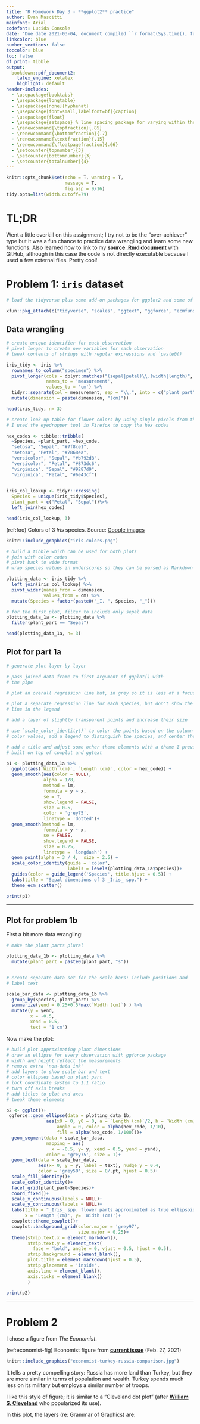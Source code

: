 ---
title: "R Homework Day 3 - **ggplot2** practice"
author: Evan Mascitti
mainfont: Arial
codefont: Lucida Console
date: "Due date 2021-03-04, document compiled ``r format(Sys.time(), format = '%Y-%m-%d %l:%M %p')``"
linkcolor: blue
number_sections: false
toccolor: blue
toc: false
df_print: tibble
output:
  bookdown::pdf_document2:
    latex_engine: xelatex
    highlight: default
header-includes:
  - \usepackage{booktabs}
  - \usepackage{longtable}
  - \usepackage[none]{hyphenat}
  - \usepackage[font=small,labelfont=bf]{caption}
  - \usepackage{float}
  - \usepackage{setspace} % line spacing package for varying within the document
  - \renewcommand{\topfraction}{.85}
  - \renewcommand{\bottomfraction}{.7}
  - \renewcommand{\textfraction}{.15}
  - \renewcommand{\floatpagefraction}{.66}
  - \setcounter{topnumber}{3}
  - \setcounter{bottomnumber}{3}
  - \setcounter{totalnumber}{4}
---

```{r setup, include=F}
knitr::opts_chunk$set(echo = T, warning = T,
                      message = T,
                      fig.asp = 9/16)
tidy.opts=list(width.cutoff=79)
```

# **TL;DR** 

Went a little overkill on this assignment; I try not to be the "over-achiever" type but it was a fun chance to practice data wrangling and learn some new functions. 
Also learned how to link to my [**source .Rmd document**](https://raw.githubusercontent.com/evanmascitti/ecol-597-programming-for-ecologists/master/R_Homework_Day3_Mascitti.Rmd) with GitHub, although in this case the code is not directly executable because I used a few external files. Pretty cool!

# Problem 1: `iris` dataset


```{r message=F, warning=F}
# load the tidyverse plus some add-on packages for ggplot2 and some of my own functions

xfun::pkg_attach(c("tidyverse", "scales", "ggtext", "ggforce", "ecmfuns"))
```

## Data wrangling 

```{r initial-data-wrangling}

# create unique identifier for each observation
# pivot longer to create new variables for each observation 
# tweak contents of strings with regular expressions and `paste0()

iris_tidy <- iris %>% 
  rownames_to_column("specimen") %>%
  pivot_longer(cols = dplyr::matches("(sepal|petal)\\.(width|length)", ignore.case = T),
               names_to = 'measurement',
               values_to = 'cm') %>% 
  tidyr::separate(col = measurement, sep = "\\.", into = c("plant_part", "dimension")) %>% 
  mutate(dimension = paste(dimension, "(cm)"))

head(iris_tidy, n= 3)
```


```{r color-lookup-table, message=F}

# create look-up table for flower colors by using single pixels from the image below
# I used the eyedropper tool in Firefox to copy the hex codes 

hex_codes <- tibble::tribble(
  ~Species, ~plant_part, ~hex_code,
  "setosa", "Sepal", "#7f8ce1",
  "setosa", "Petal", "#7868ea",
  "versicolor", "Sepal", "#b792d8",
  "versicolor", "Petal", "#873dc6",
  "virginica", "Sepal", "#9287d9",
  "virginica", "Petal", "#6e43cf")
   

iris_col_lookup <- tidyr::crossing(
  Species = unique(iris_tidy$Species),
  plant_part = c("Petal", "Sepal"))%>% 
  left_join(hex_codes)

head(iris_col_lookup, 3)

```


(ref:foo) Colors of 3 _Iris_ species. Source: [Google images](https://www.google.com/search?q=iris+setosa+sepals&client=firefox-b-1-d&sxsrf=ALeKk01vLpOqkDIGDOP-ydo1HKLvXH3c5Q:1614797873217&source=lnms&tbm=isch&sa=X&ved=2ahUKEwiGrffs5pTvAhV0MlkFHfBaD4wQ_AUoAXoECAkQAw&biw=1707&bih=607#imgrc=ugx_coi7mCXU4M)


```{r iris-photo, echo=F, out.width = "80%", fig.cap= '(ref:foo)'}

knitr::include_graphics("iris-colors.png")
```


```{r plotting-data-1a, message=F}
# build a tibble which can be used for both plots 
# join with color codes
# pivot back to wide format 
# wrap species values in underscores so they can be parsed as Markdown later

plotting_data <- iris_tidy %>% 
  left_join(iris_col_lookup) %>% 
  pivot_wider(names_from = dimension,
              values_from = cm) %>% 
  mutate(Species = factor(paste0("_I. ", Species, "_"))) 

# for the first plot, filter to include only sepal data
plotting_data_1a <- plotting_data %>% 
  filter(plant_part == "Sepal")

head(plotting_data_1a, n= 3)
```

## Plot for part 1a

```{r plot-1a, fig.cap='Sepal length and width are positively correlated within species, but the overall association is weak when all species are included.'}
# generate plot layer-by layer

# pass joined data frame to first argument of ggplot() with
# the pipe 

# plot an overall regression line but, in grey so it is less of a focus

# plot a separate regression line for each species, but don't show the
# line in the legend 

# add a layer of slightly transparent points and increase their size 

# use `scale_color_identity()` to color the points based on the column of 
# color values, add a legend to distinguish the species, and center the title

# add a title and adjust some other theme elements with a theme I previously 
# built on top of cowplot and ggtext

p1 <- plotting_data_1a %>%
  ggplot(aes(`Width (cm)`, `Length (cm)`, color = hex_code)) +
  geom_smooth(aes(color = NULL),
              alpha = 1/8,
              method = lm,
              formula = y ~ x,
              se = T,
              show.legend = FALSE,
              size = 0.5,
              color = 'grey75',
              linetype = 'dotted')+
  geom_smooth(method = lm,
              formula = y ~ x,
              se = FALSE,
              show.legend = FALSE,
              size = 0.25,
              linetype = 'longdash') +
  geom_point(alpha = 3 / 4,  size = 2.5) +
  scale_color_identity(guide = 'color', 
                       labels = levels(plotting_data_1a$Species))+
  guides(color = guide_legend('Species', title.hjust = 0.5)) +
  labs(title = "Sepal dimensions of 3 _Iris_ spp.") +
  theme_ecm_scatter()

print(p1)

```

_____________


## Plot for problem 1b

First a bit more data wrangling:

```{r part1b-data-wrangling, message=F}

# make the plant parts plural

plotting_data_1b <- plotting_data %>% 
  mutate(plant_part = paste0(plant_part, "s"))


# create separate data set for the scale bars: include positions and 
# label text 

scale_bar_data <- plotting_data_1b %>% 
  group_by(Species, plant_part) %>% 
  summarize(yend = 0.25+0.5*max(`Width (cm)`) ) %>% 
  mutate(y = yend,
         x = -0.5,
         xend = 0.5,
         text = '1 cm')

```

Now make the plot:

```{r make-ellipse-plot, fig.cap="The size and aspect ratio of flower components vary by both species and plant part."}
# build plot approximating plant dimensions
# draw an ellipse for every observation with ggforce package
# width and height reflect the measurements
# remove extra 'non-data ink'
# add layers to show scale bar and text
# color ellipses based on plant part
# lock coordinate system to 1:1 ratio
# turn off axis breaks
# add titles to plot and axes
# tweak theme elements

p2 <- ggplot()+
 ggforce::geom_ellipse(data = plotting_data_1b,
               aes(x0 = 0, y0 = 0, a = `Length (cm)`/2, b = `Width (cm)` /2, 
                   angle = 0, color = alpha(hex_code, 1/10),
                   fill = alpha(hex_code, 1/100)))+
  geom_segment(data = scale_bar_data,
               mapping = aes(
                 x = -0.5, y= y, xend = 0.5, yend = yend),
               color = 'grey75', size = 1)+
  geom_text(data = scale_bar_data,
            aes(x= 0, y = y, label = text), nudge_y = 0.4, 
            color = 'grey50', size = 8/.pt, hjust = 0.5)+
  scale_fill_identity()+
  scale_color_identity()+
  facet_grid(plant_part~Species)+
  coord_fixed()+
  scale_x_continuous(labels = NULL)+
  scale_y_continuous(labels = NULL)+
  labs(title = "_Iris_ spp. flower parts approximated as true ellipsoids",
       x = 'Length (cm)', y= 'Width (cm)')+
  cowplot::theme_cowplot()+
  cowplot::background_grid(color.major = 'grey97',
                           size.major = 0.25)+
  theme(strip.text.x = element_markdown(),
        strip.text.y = element_text(
          face = 'bold', angle = 0, vjust = 0.5, hjust = 0.5),
        strip.background = element_blank(),
        plot.title = element_markdown(hjust = 0.5),
        strip.placement = 'inside',
        axis.line = element_blank(),
        axis.ticks = element_blank()
        )

print(p2)
```

___

\newpage 

# Problem 2


I chose a figure from _The Economist_.
  
(ref:economist-fig) Economist figure from [**current issue**](https://www.economist.com/weeklyedition/2021-02-27) (Feb. 27, 2021)
  
```{r economist-fig, echo=F, out.width="80%", fig.align='center', fig.cap= '(ref:economist-fig)'}
knitr::include_graphics("economist-turkey-russia-comparison.jpg")
```

It tells a pretty compelling story: Russia has more land than Turkey, but they are more similar in terms of population and wealth. Turkey spends much less on its military but employs a similar number of troops.

I like this style of figure; it is similar to a "Cleveland dot plot" (after [**William S. Cleveland**](https://en.wikipedia.org/wiki/William_S._Cleveland) who popularized its use). 

In this plot, the layers (re: Grammar of Graphics) are:
  
\begin{onehalfspacing} 
\begin{enumerate}
\item a horizontal axis, with a continuous scale where the left end represents a true zero for each metric (thin grey line). The range of the scale is free to vary within each sub-panel.
\item the **difference** between the two countries for every metric (thick grey line)
\item the actual values of each metric (colored dots)
\item a legend to distinguish between the dot colors
\item text labels annotating the data values
\item formatted y-axis text describing the metric's nature and its units
\item Other annotations: a title, subtitle, caption
\item this plot represents small multiples, faceted by metric and arranged in a single column
\item a "theme" which inclues a color scheme and various font faces (there is actually an open-source theme based on the Economist in the \href{https://yutannihilation.github.io/allYourFigureAreBelongToUs/ggthemes/}{\strong{ggthemes}} package

\end{enumerate}
\end{onehalfspacing}
